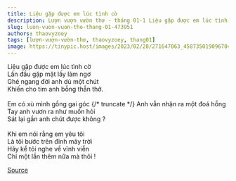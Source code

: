 ```yaml
---
title: Liệu gặp được em lúc tình cờ
description: Lượn vượn vườn thơ - tháng 01-1 Liệu gặp được em lúc tình cờ Lần đầu gặp mặt lấy làm ngơ
slug: luon-vuon-vuon-tho-thang-01-473951
authors: thaovyzoey
tags: [lượn-vượn-vườn-thơ, thaovyzoey, thang01]
image: https://tinypic.host/images/2023/02/28/271647063_458735019096704_3618277551030423047_n.th.jpg
---
```


Liệu gặp được em lúc tình cờ\
Lần đầu gặp mặt lấy làm ngơ\
Ghé ngang đời anh dù một chút\
Khiến cho tim anh bỗng thẫn thờ.\
\
Em có xù mình gồng gai góc
{/* truncate */}
Anh vẫn nhận ra một đoá hồng\
Tay anh vươn ra như muốn hỏi\
Sát lại gần anh chút được không ?\
\
Khi em nói rằng em yêu tôi\
Là tôi bước trên đỉnh mây trời\
Hãy kể tôi nghe về vĩnh viễn\
Chỉ một lần thêm nữa mà thôi !

[Source](https://www.facebook.com/ape.poem/posts/pfbid02eKePPaZYqbr4Afdg5V4WZYED3is3wQLMoqr7jDBmEfJ552jDQX1eqcaai6dFemXDl)

